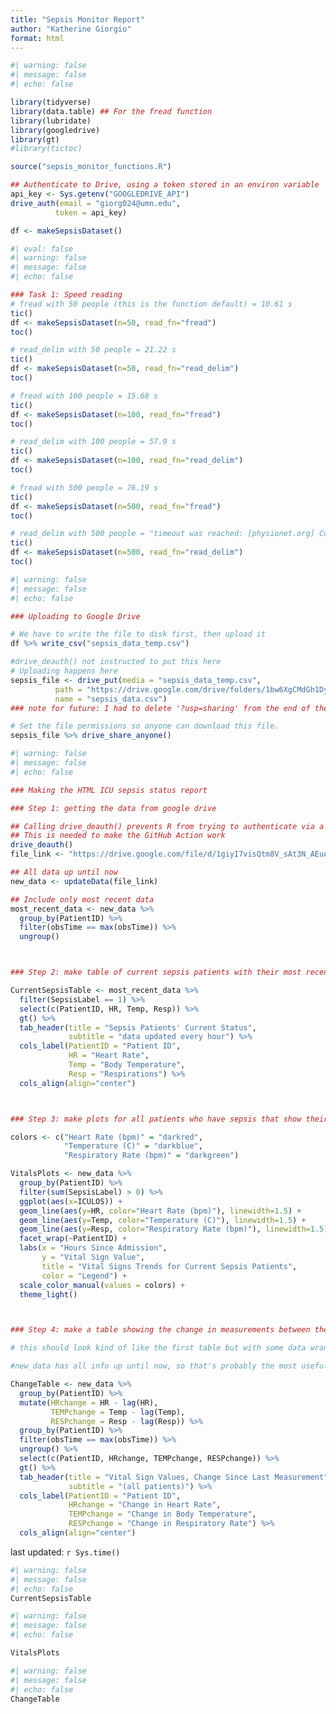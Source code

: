 ```yaml
---
title: "Sepsis Monitor Report"
author: "Katherine Giorgio"
format: html
---
```


```r
#| warning: false
#| message: false
#| echo: false

library(tidyverse)
library(data.table) ## For the fread function
library(lubridate)
library(googledrive)
library(gt)
#library(tictoc)

source("sepsis_monitor_functions.R")

## Authenticate to Drive, using a token stored in an environ variable
api_key <- Sys.getenv("GOOGLEDRIVE_API")
drive_auth(email = "giorg024@umn.edu",
          token = api_key)

df <- makeSepsisDataset()
```

```r
#| eval: false
#| warning: false
#| message: false
#| echo: false

### Task 1: Speed reading
# fread with 50 people (this is the function default) = 10.61 s
tic()
df <- makeSepsisDataset(n=50, read_fn="fread")
toc()

# read_delim with 50 people = 21.22 s
tic()
df <- makeSepsisDataset(n=50, read_fn="read_delim")
toc()

# fread with 100 people = 15.68 s
tic()
df <- makeSepsisDataset(n=100, read_fn="fread")
toc()

# read_delim with 100 people = 57.9 s
tic()
df <- makeSepsisDataset(n=100, read_fn="read_delim")
toc()

# fread with 500 people = 76.19 s
tic()
df <- makeSepsisDataset(n=500, read_fn="fread")
toc()

# read_delim with 500 people = "timeout was reached: [physionet.org] Connection timed out after 10007 milliseconds"
tic()
df <- makeSepsisDataset(n=500, read_fn="read_delim")
toc()
```

```r
#| warning: false
#| message: false
#| echo: false

### Uploading to Google Drive

# We have to write the file to disk first, then upload it
df %>% write_csv("sepsis_data_temp.csv")

#drive_deauth() not instructed to put this here
# Uploading happens here
sepsis_file <- drive_put(media = "sepsis_data_temp.csv", 
          path = "https://drive.google.com/drive/folders/1bw6XgCMdGh1DyMIGOm1mPTTDP5rtny5W",
          name = "sepsis_data.csv")
### note for future: I had to delete '?usp=sharing' from the end of the folder path in order for this to work

# Set the file permissions so anyone can download this file.
sepsis_file %>% drive_share_anyone()
```



```r
#| warning: false
#| message: false
#| echo: false

### Making the HTML ICU sepsis status report

### Step 1: getting the data from google drive

## Calling drive_deauth() prevents R from trying to authenticate via a browser
## This is needed to make the GitHub Action work
drive_deauth()
file_link <- "https://drive.google.com/file/d/1giyI7visQtm8V_sAt3N_AEuAvH9LYhmy/view?usp=share_link"

## All data up until now
new_data <- updateData(file_link)

## Include only most recent data
most_recent_data <- new_data %>%
  group_by(PatientID) %>%
  filter(obsTime == max(obsTime)) %>% 
  ungroup()



### Step 2: make table of current sepsis patients with their most recent vitals

CurrentSepsisTable <- most_recent_data %>% 
  filter(SepsisLabel == 1) %>% 
  select(c(PatientID, HR, Temp, Resp)) %>% 
  gt() %>% 
  tab_header(title = "Sepsis Patients' Current Status",
             subtitle = "data updated every hour") %>% 
  cols_label(PatientID = "Patient ID",
             HR = "Heart Rate",
             Temp = "Body Temperature",
             Resp = "Respirations") %>% 
  cols_align(align="center")



### Step 3: make plots for all patients who have sepsis that show their vital signs history

colors <- c("Heart Rate (bpm)" = "darkred",
            "Temperature (C)" = "darkblue",
            "Respiratory Rate (bpm)" = "darkgreen")

VitalsPlots <- new_data %>% 
  group_by(PatientID) %>% 
  filter(sum(SepsisLabel) > 0) %>% 
  ggplot(aes(x=ICULOS)) +
  geom_line(aes(y=HR, color="Heart Rate (bpm)"), linewidth=1.5) +
  geom_line(aes(y=Temp, color="Temperature (C)"), linewidth=1.5) +
  geom_line(aes(y=Resp, color="Respiratory Rate (bpm)"), linewidth=1.5) +
  facet_wrap(~PatientID) +
  labs(x = "Hours Since Admission",
       y = "Vital Sign Value",
       title = "Vital Signs Trends for Current Sepsis Patients",
       color = "Legend") +
  scale_color_manual(values = colors) +
  theme_light()



### Step 4: make a table showing the change in measurements between the last two measurements for all patients

# this should look kind of like the first table but with some data wrangling beforehand

#new_data has all info up until now, so that's probably the most useful

ChangeTable <- new_data %>% 
  group_by(PatientID) %>% 
  mutate(HRchange = HR - lag(HR),
         TEMPchange = Temp - lag(Temp),
         RESPchange = Resp - lag(Resp)) %>% 
  group_by(PatientID) %>%
  filter(obsTime == max(obsTime)) %>% 
  ungroup() %>% 
  select(c(PatientID, HRchange, TEMPchange, RESPchange)) %>% 
  gt() %>% 
  tab_header(title = "Vital Sign Values, Change Since Last Measurement",
             subtitle = "(all patients)") %>% 
  cols_label(PatientID = "Patient ID",
             HRchange = "Change in Heart Rate",
             TEMPchange = "Change in Body Temperature",
             RESPchange = "Change in Respiratory Rate") %>% 
  cols_align(align="center")
```

last updated: `r Sys.time()`  
  
```r
#| warning: false
#| message: false
#| echo: false
CurrentSepsisTable
```

```r
#| warning: false
#| message: false
#| echo: false

VitalsPlots
```

```r
#| warning: false
#| message: false
#| echo: false
ChangeTable
```
